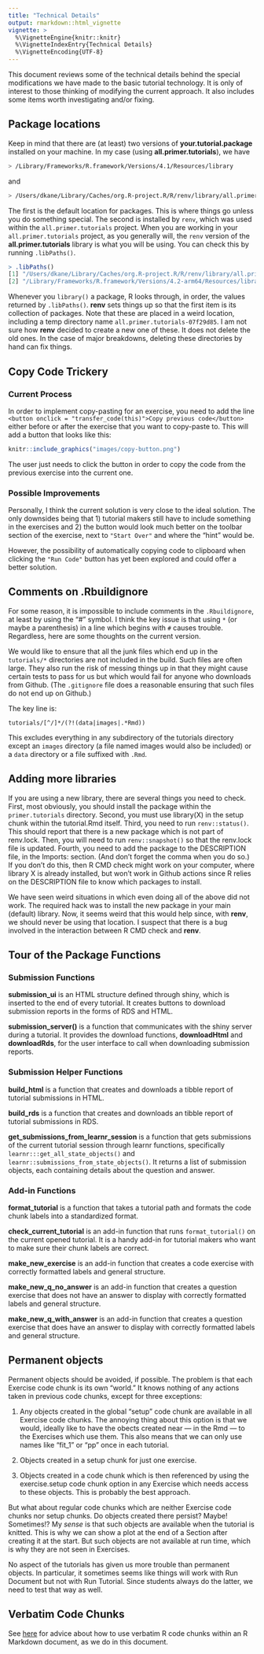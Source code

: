 ```yaml
---
title: "Technical Details"
output: rmarkdown::html_vignette
vignette: >
  %\VignetteEngine{knitr::knitr}
  %\VignetteIndexEntry{Technical Details}
  %\VignetteEncoding{UTF-8}
---
```



This document reviews some of the technical details behind the special modifications we have made to the basic tutorial technology. It is only of interest to those thinking of modifying the current approach. It also includes some items worth investigating and/or fixing.


## Package locations

<!-- DK: Not sure this is true with new version of renv. Maybe there are more? -->

Keep in mind that there are (at least) two versions of **your.tutorial.package** installed on your machine. In my case (using **all.primer.tutorials**), we have

```bash
> /Library/Frameworks/R.framework/Versions/4.1/Resources/library
```

and

```bash
> /Users/dkane/Library/Caches/org.R-project.R/R/renv/library/all.primer.tutorials-07f29d85/R-4.2/aarch64-apple-darwin20"
```

The first is the default location for packages. This is where things go unless you do something special. The second is installed by `renv`, which was used within the `all.primer.tutorials` project. When you are working in your `all.primer.tutorials` project, as you generally will, the `renv` version of the **all.primer.tutorials** library is what you will be using. You can check this by running `.libPaths()`.

```r
> .libPaths()
[1] "/Users/dkane/Library/Caches/org.R-project.R/R/renv/library/all.primer.tutorials-07f29d85/R-4.2/aarch64-apple-darwin20"
[2] "/Library/Frameworks/R.framework/Versions/4.2-arm64/Resources/library" 
```

Whenever you `library()` a package, R looks through, in order, the values returned by `.libPaths()`. **renv** sets things up so that the first item is its collection of packages. Note that these are placed in a weird location, including a temp directory name `all.primer.tutorials-07f29d85`. I am not sure how **renv** decided to create a new one of these. It does not delete the old ones. In the case of major breakdowns, deleting these directories by hand can fix things.



## Copy Code Trickery

### Current Process

In order to implement copy-pasting for an exercise, you need to add the line `<button onclick = "transfer_code(this)">Copy previous code</button>` either before or after the exercise that you want to copy-paste to. This will add a button that looks like this:

```r
knitr::include_graphics("images/copy-button.png")
```

The user just needs to click the button in order to copy the code from the previous exercise into the current one.

### Possible Improvements

Personally, I think the current solution is very close to the ideal solution. The only downsides being that 1) tutorial makers still have to include something in the exercises and 2) the button would look much better on the toolbar section of the exercise, next to `"Start Over"` and where the "hint" would be.

However, the possibility of automatically copying code to clipboard when clicking the `"Run Code"` button has yet been explored and could offer a better solution.



## Comments on .Rbuildignore

For some reason, it is impossible to include comments in the `.Rbuildignore`, at least by using the "#" symbol. I think the key issue is that using `*` (or maybe a parenthesis) in a line which begins with `#` causes trouble. Regardless, here are some thoughts on the current version.

We would like to ensure that all the junk files which end up in the `tutorials/*` directories are not included in the build. Such files are often large. They also run the risk of messing things up in that they might cause certain tests to pass for us but which would fail for anyone who downloads from Github. (The `.gitignore` file does a reasonable ensuring that such files do not end up on Github.)

The key line is:

````
tutorials/[^/]*/(?!(data|images|.*Rmd))
````

This excludes everything in any subdirectory of the tutorials directory except an `images` directory (a file named images would also be included) or a `data` directory or a file suffixed with `.Rmd`. 


## Adding more libraries

If you are using a new library, there are several things you need to check. First, most obviously, you should install the package within the `primer.tutorials` directory. Second, you must use library(X) in the setup chunk within the tutorial.Rmd itself. Third, you need to run `renv::status()`. This should report that there is a new package which is not part of renv.lock. Then, you will need to run `renv::snapshot()` so that the renv.lock file is updated. Fourth, you need to add the package to the DESCRIPTION file, in the Imports: section. (And don't forget the comma when you do so.) If you don't do this, then R CMD check might work on your computer, where library X is already installed, but won't work in Github actions since R relies on the DESCRIPTION file to know which packages to install.

We have seen weird situations in which even doing all of the above did not work. The required hack was to install the new package in your main (default) library. Now, it seems weird that this would help since, with **renv**, we should never be using that location. I suspect that there is a bug involved in the interaction between R CMD check and **renv**.



## Tour of the Package Functions

### Submission Functions

**submission_ui** is an HTML structure defined through shiny, which is inserted to the end of every tutorial. It creates buttons to download submission reports in the forms of RDS and HTML.

**submission_server()** is a function that communicates with the shiny server during a tutorial. It provides the download functions, **downloadHtml** and **downloadRds**, for the user interface to call when downloading submission reports.

### Submission Helper Functions

**build_html** is a function that creates and downloads a tibble report of tutorial submissions in HTML.

**build_rds** is a function that creates and downloads an tibble report of tutorial submissions in RDS.

**get_submissions_from_learnr_session** is a function that gets submissions of the current tutorial session through learnr functions, specifically `learnr:::get_all_state_objects()` and `learnr::submissions_from_state_objects()`. It returns a list of submission objects, each containing details about the question and answer.


### Add-in Functions

**format_tutorial** is a function that takes a tutorial path and formats the code chunk labels into a standardized format.

**check_current_tutorial** is an add-in function that runs `format_tutorial()` on the current opened tutorial. It is a handy add-in for tutorial makers who want to make sure their chunk labels are correct.

**make_new_exercise** is an add-in function that creates a code exercise with correctly formatted labels and general structure.

**make_new_q_no_answer** is an add-in function that creates a question exercise that does not have an answer to display with correctly formatted labels and general structure.

**make_new_q_with_answer** is an add-in function that creates a question exercise that does have an answer to display with correctly formatted labels and general structure.





## Permanent objects

Permanent objects should be avoided, if possible. The problem is that each Exercise code chunk is its own "world." It knows nothing of any actions taken in previous code chunks, except for three exceptions:

1) Any objects created in the global "setup" code chunk are available in all Exercise code chunks. The annoying thing about this option is that we would, ideally like to have the obects created near --- in the Rmd --- to the Exercises which use them. This also means that we can only use names like "fit_1" or "pp" once in each tutorial.

2) Objects created in a setup chunk for just one exercise. 

3) Objects created in a code chunk which is then referenced by using the exercise.setup code chunk option in any Exercise which needs access to these objects. This is probably the best approach.

But what about regular code chunks which are neither Exercise code chunks nor setup chunks. Do objects created there persist? Maybe! Sometimes!? My *sense* is that such objects are available when the tutorial is knitted. This is why we can show a plot at the end of a Section after creating it at the start. But such objects are not available at run time, which is why they are not seen in Exercises.

No aspect of the tutorials has given us more trouble than permanent objects. In particular, it sometimes seems like things will work with Run Document but not with Run Tutorial. Since students always do the latter, we need to test that way as well.

## Verbatim Code Chunks

See [here](https://support.rstudio.com/hc/en-us/articles/360018181633-Including-verbatim-R-code-chunks-inside-R-Markdown) for advice about how to use verbatim R code chunks within an R Markdown document, as we do in this document. 



